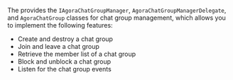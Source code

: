 <PlatformWrapper platform="ios">

The <Vg k="CHAT_SDK"/> provides the `IAgoraChatGroupManager`, `AgoraChatGroupManagerDelegate`, and `AgoraChatGroup` classes for chat group management, which allows you to implement the following features:

- Create and destroy a chat group
- Join and leave a chat group
- Retrieve the member list of a chat group
- Block and unblock a chat group
- Listen for the chat group events
  
</PlatformWrapper>